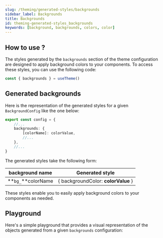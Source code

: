 ```yaml
---
slug: /theming/generated-styles/backgrounds
sidebar_label: Backgrounds
title: Backgrounds
id: theming-generated-styles_backgrounds
keywords: [background, backgrounds, colors, color]
---
```


## How to use ?

The styles generated by the `backgrounds` section of the theme configuration are designed to apply background colors to your components.
To access these styles, you can use the following code:

```javascript
const { backgrounds } = useTheme()
```

## Generated backgrounds

Here is the representation of the generated styles for a given
`BackgroundConfig` like the one below:

```ts title=/src/theme/theme.config.ts
export const config = {
    //...
    backgrounds: {
        [colorName]: colorValue,
        //...
    },
    //...
}
```

The generated styles take the following form:

| background name      | Generated style                     |
|----------------------|-------------------------------------|
| **`bg_`**colorName   | { backgroundColor: **colorValue** } |

These styles enable you to easily apply background colors to your components as needed.

## Playground
Here's a simple playground that provides a visual representation of the objects generated from a given `backgrounds` configuration:

<Backgrounds />
